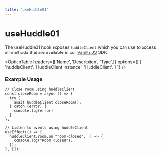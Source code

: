 ```yaml
---
title: "useHuddle01"
---
```



# useHuddle01

The useHuddle01 hook exposes `huddleClient` which you can use to access all methods that are available in our [Vanilla JS](/Javascript/methods) SDK. 

<OptionTable
  headers={['Name', 'Description', 'Type',]}
  options={[
    [
      'huddleClient',
      'HuddleClient instance',
      'HuddleClient',
    ]
  ]}
/>

### Example Usage 

```tsx
// Close room using huddleClient
const closeRoom = async () => {
  try {
    await huddleClient.closeRoom();
  } catch (error) {
    console.log(error);
  }
};

// Listen to events using huddleClient
useEffect(() => {
  huddleClient.room.on("room-closed", () => {
    console.log("Room closed");
  });
}, []);
```
